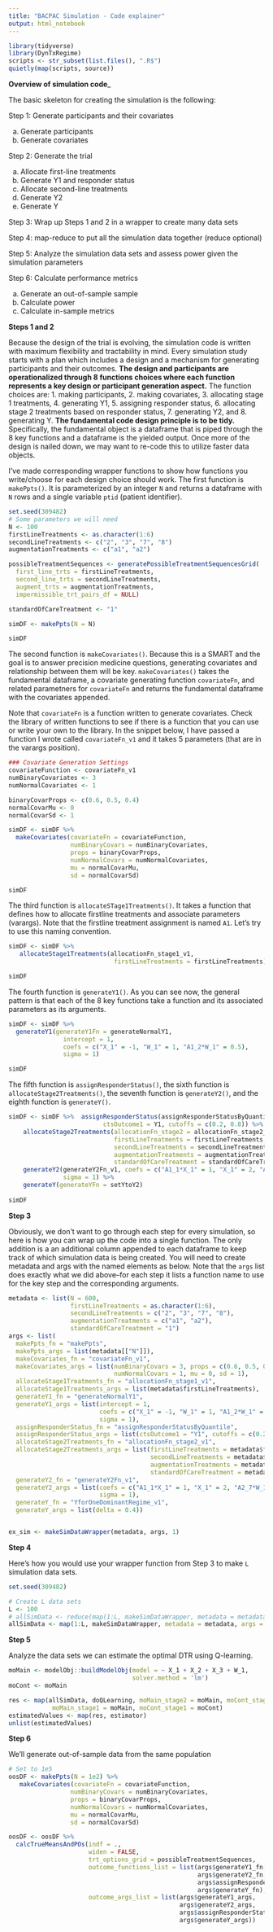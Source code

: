 ```yaml
---
title: "BACPAC Simulation - Code explainer"
output: html_notebook
---
```


```r
library(tidyverse)
library(DynTxRegime)
scripts <- str_subset(list.files(), ".R$")
quietly(map(scripts, source))
```

__Overview of simulation code___

The basic skeleton for creating the simulation is the following:

Step 1: Generate participants and their covariates

a. Generate participants
b. Generate covariates

Step 2: Generate the trial

a. Allocate first-line treatments
b. Generate Y1 and responder status
c. Allocate second-line treatments
d. Generate Y2 
e. Generate Y 

Step 3: Wrap up Steps 1 and 2 in a wrapper to create many data sets

Step 4: map-reduce to put all the simulation data together (reduce optional)

Step 5: Analyze the simulation data sets and assess power given the simulation parameters

Step 6: Calculate performance metrics 

a. Generate an out-of-sample sample
b. Calculate power
c. Calculate in-sample metrics

__Steps 1 and 2__

Because the design of the trial is evolving, the simulation code is written with maximum flexibility and tractability in mind. Every simulation study starts with a plan which includes a design and a mechanism for generating participants and their outcomes. **The design and participants are operationalized through 8 functions choices where each function represents a key design or participant generation aspect.** The function choices are: 1. making participants, 2. making covariates, 3. allocating stage 1 treatments, 4. generating Y1, 5. assigning responder status, 6. allocating stage 2 treatments based on responder status, 7. generating Y2, and 8. generating Y. **The fundamental code design principle is to be tidy.** Specifically, the fundamental object is a dataframe that is piped through the 8 key functions and a dataframe is the yielded output. Once more of the design is nailed down, we may want to re-code this to utilize faster data objects.

I've made corresponding wrapper functions to show how functions you write/choose for each design choice should work. The first function is `makePpts()`. It is parameterized by an integer `N` and returns a dataframe with `N` rows and a single variable `ptid` (patient identifier).

```r
set.seed(309482)
# Some parameters we will need
N <- 100
firstLineTreatments <- as.character(1:6)
secondLineTreatments <- c("2", "3", "7", "8")
augmentationTreatments <- c("a1", "a2")

possibleTreatmentSequences <- generatePossibleTreatmentSequencesGrid(
  first_line_trts = firstLineTreatments,
  second_line_trts = secondLineTreatments,
  augment_trts = augmentationTreatments,
  impermissible_trt_pairs_df = NULL)

standardOfCareTreatment <- "1"

simDF <- makePpts(N = N)

simDF
```


The second function is `makeCovariates()`. Because this is a SMART and the goal is to answer precision medicine questions, generating covariates and relationship between them will be key. `makeCovariates()` takes the fundamental dataframe, a covariate generating function `covariateFn`, and related parametners for `covariateFn` and returns the fundamental dataframe with the covariates appended. 

Note that `covariateFn` is a function written to generate covariates. Check the library of written functions to see if there is a function that you can use or write your own to the library. In the snippet below, I have passed a function I wrote called `covariateFn_v1` and it takes 5 parameters (that are in the varargs position). 

```r
### Covariate Generation Settings
covariateFunction <- covariateFn_v1
numBinaryCovariates <- 3 
numNormalCovariates <- 1

binaryCovarProps <- c(0.6, 0.5, 0.4)
normalCovarMu <- 0
normalCovarSd <- 1
```

```r
simDF <- simDF %>%
  makeCovariates(covariateFn = covariateFunction, 
                 numBinaryCovars = numBinaryCovariates, 
                 props = binaryCovarProps,
                 numNormalCovars = numNormalCovariates, 
                 mu = normalCovarMu, 
                 sd = normalCovarSd)

simDF
```

The third function is `allocateSTage1Treatments()`. It takes a function that defines how to allocate firstline treatments and associate parameters (varargs). Note that the firstline treatment assignment is named `A1`. Let's try to use this naming convention.

```r
simDF <- simDF %>%
   allocateStage1Treatments(allocationFn_stage1_v1, 
                             firstLineTreatments = firstLineTreatments)

simDF  
```

The fourth function is `generateY1()`. As you can see now, the general pattern is that each of the 8 key functions take a function and its associated parameters as its arguments. 

```r
simDF <- simDF %>%
  generateY1(generateY1Fn = generateNormalY1, 
               intercept = 1, 
               coefs = c("X_1" = -1, "W_1" = 1, "A1_2*W_1" = 0.5), 
               sigma = 1)

simDF
```

The fifth function is `assignResponderStatus()`, the sixth function is `allocateStage2Treatments()`, the seventh function is `generateY2()`, and the eighth function is `generateY()`.

```r
simDF <- simDF %>%  assignResponderStatus(assignResponderStatusByQuantile, 
                          ctsOutcome1 = Y1, cutoffs = c(0.2, 0.8)) %>%
    allocateStage2Treatments(allocationFn_stage2 = allocationFn_stage2_v1,
                             firstLineTreatments = firstLineTreatments,
                             secondLineTreatments = secondLineTreatments,
                             augmentationTreatments = augmentationTreatments,
                             standardOfCareTreatment = standardOfCareTreatment) %>%
    generateY2(generateY2Fn_v1, coefs = c("A1_1*X_1" = 1, "X_1" = 2, "A2_7*W_1" = 1),
               sigma = 1) %>%
    generateY(generateYFn = setYtoY2)
  
simDF
```


__Step 3__

Obviously, we don't want to go through each step for every simulation, so here is how you can wrap up the code into a single function. The only addition is a an additional column appended to each dataframe to keep track of which simulation data is being created. You will need to create metadata and args with the named elements as below. Note that the `args` list does exactly what we did above--for each step it lists a function name to use for the key step and the corresponding arguments. 

```r
metadata <- list(N = 600,
                 firstLineTreatments = as.character(1:6),
                 secondLineTreatments = c("2", "3", "7", "8"),
                 augmentationTreatments = c("a1", "a2"),
                 standardOfCareTreatment = "1")
args <- list(
  makePpts_fn = "makePpts",
  makePpts_args = list(metadata[["N"]]),
  makeCovariates_fn = "covariateFn_v1",
  makeCovariates_args = list(numBinaryCovars = 3, props = c(0.6, 0.5, 0.4),
                             numNormalCovars = 1, mu = 0, sd = 1),
  allocateStage1Treatments_fn = "allocationFn_stage1_v1",
  allocateStage1Treatments_args = list(metadata$firstLineTreatments),
  generateY1_fn = "generateNormalY1",
  generateY1_args = list(intercept = 1, 
                         coefs = c("X_1" = -1, "W_1" = 1, "A1_2*W_1" = 0.5), 
                         sigma = 1),
  assignResponderStatus_fn = "assignResponderStatusByQuantile",
  assignResponderStatus_args = list(ctsOutcome1 = "Y1", cutoffs = c(0.2, 0.8)),
  allocateStage2Treatments_fn = "allocationFn_stage2_v1",
  allocateStage2Treatments_args = list(firstLineTreatments = metadata$firstLineTreatments,
                                       secondLineTreatments = metadata$secondLineTreatments,
                                       augmentationTreatments = metadata$augmentationTreatments,
                                       standardOfCareTreatment = metadata$standardOfCareTreatment),
  generateY2_fn = "generateY2Fn_v1",
  generateY2_args = list(coefs = c("A1_1*X_1" = 1, "X_1" = 2, "A2_7*W_1" = 1),
                         sigma = 1),
  generateY_fn = "YforOneDominantRegime_v1",
  generateY_args = list(delta = 0.4))


ex_sim <- makeSimDataWrapper(metadata, args, 1) 

```


__Step 4__

Here's how you would use your wrapper function from Step 3 to make `L` simulation data sets. 

```r
set.seed(309482)

# Create L data sets
L <- 100
# allSimData <- reduce(map(1:L, makeSimDataWrapper, metadata = metadata, args = args), bind_rows)
allSimData <- map(1:L, makeSimDataWrapper, metadata = metadata, args = args)
```

__Step 5__

Analyze the data sets we can estimate the optimal DTR using Q-learning. 

```r
moMain <- modelObj::buildModelObj(model = ~ X_1 + X_2 + X_3 + W_1,
                                  solver.method = 'lm')
moCont <- moMain

res <- map(allSimData, doQLearning, moMain_stage2 = moMain, moCont_stage2 = moCont,
            moMain_stage1 = moMain, moCont_stage1 = moCont)
estimatedValues <- map(res, estimator)
unlist(estimatedValues)
```


__Step 6__

We'll generate out-of-sample data from the same population

```r
# Set to 1e5
oosDF <- makePpts(N = 1e2) %>%
   makeCovariates(covariateFn = covariateFunction, 
                 numBinaryCovars = numBinaryCovariates, 
                 props = binaryCovarProps,
                 numNormalCovars = numNormalCovariates, 
                 mu = normalCovarMu, 
                 sd = normalCovarSd)
```

```r
oosDF <- oosDF %>% 
  calcTrueMeansAndPOs(indf = .,
                      widen = FALSE,
                      trt_options_grid = possibleTreatmentSequences,
                      outcome_functions_list = list(args$generateY1_fn, 
                                                    args$generateY2_fn,
                                                    args$assignResponderStatus_fn,
                                                    args$generateY_fn),
                      outcome_args_list = list(args$generateY1_args,
                                               args$generateY2_args,
                                               args$assignResponderStatus_args,
                                               args$generateY_args))


```